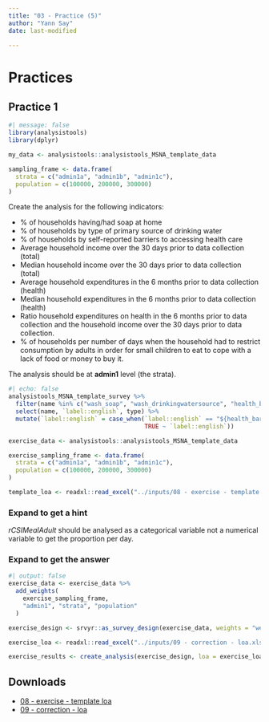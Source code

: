 ```yaml
---
title: "03 - Practice (5)"
author: "Yann Say"
date: last-modified

---
```

# Practices

## Practice 1

```r
#| message: false
library(analysistools)
library(dplyr)

my_data <- analysistools::analysistools_MSNA_template_data

sampling_frame <- data.frame(
  strata = c("admin1a", "admin1b", "admin1c"),
  population = c(100000, 200000, 300000)
)
```

Create the analysis for the following indicators:

- % of households having/had soap at home 
- % of households by type of primary source of drinking water 
- % of households by self-reported barriers to accessing health care	
- Average household income over the 30 days prior to data collection (total)
- Median household income over the 30 days prior to data collection (total)
- Average household expenditures in the 6 months prior to data collection (health)
- Median household expenditures in the 6 months prior to data collection (health)
- Ratio household expenditures on health in the 6 months prior to data collection and the household income over the 30 days prior to data collection.
- % of households per number of days when the household had to restrict consumption by adults in order for small children to eat to cope with a lack of food or money to buy it.

The analysis should be at **admin1** level (the strata). 

```r
#| echo: false
analysistools_MSNA_template_survey %>% 
  filter(name %in% c("wash_soap", "wash_drinkingwatersource", "health_barriers", "income_v2_total", "expenditure_health", "rCSIMealAdult")) %>% 
  select(name, `label::english`, type) %>% 
  mutate(`label::english` = case_when(`label::english` == "${health_barriers_question_select}" ~ "What are your barriers to access health care?", 
                                      TRUE ~ `label::english`))
```
```r
exercise_data <- analysistools::analysistools_MSNA_template_data

exercise_sampling_frame <- data.frame(
  strata = c("admin1a", "admin1b", "admin1c"),
  population = c(100000, 200000, 300000)
)

template_loa <- readxl::read_excel("../inputs/08 - exercise - template loa.xlsx")
```

::: {.callout-note collapse="true" appearance="minimal"}
### Expand to get a hint

*rCSIMealAdult* should be analysed as a categorical variable not a numerical variable to get the proportion per day.

:::

::: {.callout-tip collapse="true" appearance="minimal"}
### Expand to get the answer

```r
#| output: false
exercise_data <- exercise_data %>%
  add_weights(
    exercise_sampling_frame,
    "admin1", "strata", "population"
  )

exercise_design <- srvyr::as_survey_design(exercise_data, weights = "weights", strata = "admin1")

exercise_loa <- readxl::read_excel("../inputs/09 - correction - loa.xlsx")

exercise_results <- create_analysis(exercise_design, loa = exercise_loa, sm_separator = "/")

```

:::

## Downloads

- [08 - exercise - template loa](../inputs/08 - exercise - template loa.xlsx)
- [09 - correction - loa](../inputs/09 - correction - loa.xlsx)
